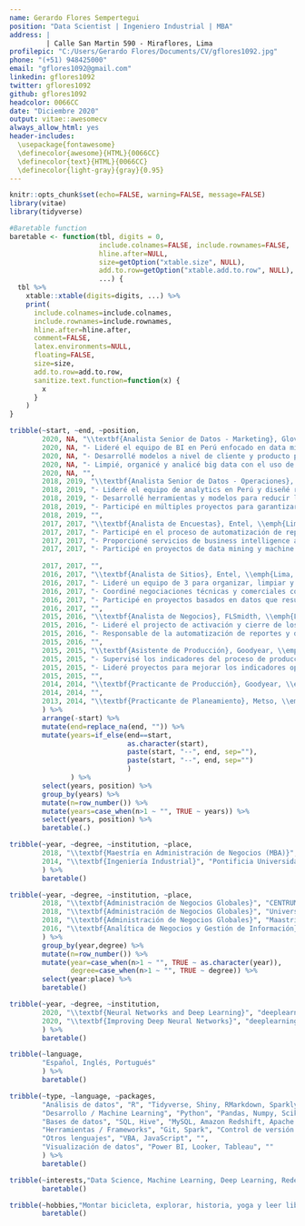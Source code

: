 ```yaml
---
name: Gerardo Flores Sempertegui
position: "Data Scientist | Ingeniero Industrial | MBA"
address: |
         | Calle San Martin 590 - Miraflores, Lima
profilepic: "C:/Users/Gerardo Flores/Documents/CV/gflores1092.jpg"
phone: "(+51) 948425000"
email: "gflores1092@gmail.com"
linkedin: gflores1092
twitter: gflores1092
github: gflores1092
headcolor: 0066CC
date: "Diciembre 2020"
output: vitae::awesomecv
always_allow_html: yes
header-includes:
  \usepackage{fontawesome}
  \definecolor{awesome}{HTML}{0066CC}
  \definecolor{text}{HTML}{0066CC} 
  \definecolor{light-gray}{gray}{0.95}
---
```


```r
knitr::opts_chunk$set(echo=FALSE, warning=FALSE, message=FALSE)
library(vitae)
library(tidyverse)
```

```r
#Baretable function
baretable <- function(tbl, digits = 0,
                      include.colnames=FALSE, include.rownames=FALSE,
                      hline.after=NULL,
                      size=getOption("xtable.size", NULL),
                      add.to.row=getOption("xtable.add.to.row", NULL),
                      ...) {
  tbl %>%
    xtable::xtable(digits=digits, ...) %>%
    print(
      include.colnames=include.colnames,
      include.rownames=include.rownames,
      hline.after=hline.after,
      comment=FALSE,
      latex.environments=NULL,
      floating=FALSE,
      size=size,
      add.to.row=add.to.row,
      sanitize.text.function=function(x) {
        x
      }
    )
}
```

\smallskip

\color{black}{\Large\faBriefcase}\section{Experiencia profesional}

```r
tribble(~start, ~end, ~position,
        2020, NA, "\\textbf{Analista Senior de Datos - Marketing}, Glovo, \\emph{Lima, Perú}",
        2020, NA, "- Lideré el equipo de BI en Perú enfocado en data mining de clientes para promover el crecimiento.",
        2020, NA, "- Desarrollé modelos a nivel de cliente y producto para desarrollar recomendaciones y promociones.",
        2020, NA, "- Limpié, organicé y analicé big data con el uso de SQL, R, Python, Hive y Spark.",
        2020, NA, "",
        2018, 2019, "\\textbf{Analista Senior de Datos - Operaciones}, Glovo, \\emph{Lima, Perú}",
        2018, 2019, "- Lideré el equipo de analytics en Perú y diseñé reportes, dashboards y modelos para multiples áreas.",
        2018, 2019, "- Desarrollé herramientas y modelos para reducir la exposición al fraude y mejorar las métricas operativas.",
        2018, 2019, "- Participé en múltiples proyectos para garantizar la excelencia operativa de Glovo a nivel local y regional.",
        2018, 2019, "",
        2017, 2017, "\\textbf{Analista de Encuestas}, Entel, \\emph{Lima, Perú}",
        2017, 2017, "- Participé en el proceso de automatización de reportes de satisfacción de los clientes corporativos.",
        2017, 2017, "- Proporcioné servicios de business intelligence a la gerencia con el uso de SQL, R y Power BI.",
        2017, 2017, "- Participé en proyectos de data mining y machine learning para mejorar la satisfacción del cliente.",
        
        2017, 2017, "",
        2016, 2017, "\\textbf{Analista de Sitios}, Entel, \\emph{Lima, Perú}",
        2016, 2017, "- Lideré un equipo de 3 para organizar, limpiar y construir la base de datos de la infraestructura de redes.",
        2016, 2017, "- Coordiné negociaciones técnicas y comerciales con los proveedores, arrendadores e intermediarios.",
        2016, 2017, "- Participé en proyectos basados en datos que resultaron en un ahorro de más de S/. 250,000.",
        2016, 2017, "",
        2015, 2016, "\\textbf{Analista de Negocios}, FLSmidth, \\emph{Lima, Perú}",
        2015, 2016, "- Lideré el projecto de activación y cierre de los servicios de la compañía en un periodo de 5 años.",
        2015, 2016, "- Responsable de la automatización de reportes y dashboards para la gerencia.",
        2015, 2016, "",
        2015, 2015, "\\textbf{Asistente de Producción}, Goodyear, \\emph{Lima, Perú}",
        2015, 2015, "- Supervisé los indicadores del proceso de producción y el personal operativo de la planta.",
        2015, 2015, "- Lideré proyectos para mejorar los indicadores operativos en base a los análisis realizados.",
        2015, 2015, "",
        2014, 2014, "\\textbf{Practicante de Producción}, Goodyear, \\emph{Lima, Perú}",
        2014, 2014, "",
        2013, 2014, "\\textbf{Practicante de Planeamiento}, Metso, \\emph{Lima, Perú}",
        ) %>%
        arrange(-start) %>%
        mutate(end=replace_na(end, "")) %>%
        mutate(years=if_else(end==start,
                             as.character(start),
                             paste(start, "--", end, sep=""),
                             paste(start, "--", end, sep="")
                             )
               ) %>%
        select(years, position) %>%
        group_by(years) %>%
        mutate(n=row_number()) %>%
        mutate(years=case_when(n>1 ~ "", TRUE ~ years)) %>%
        select(years, position) %>%
        baretable(.)
```

\smallskip

\color{black}{\Large\faMortarBoard}\section{Educación}

```r
tribble(~year, ~degree, ~institution, ~place,
        2018, "\\textbf{Maestría en Administración de Negocios (MBA)}", "CENTRUM Católica", "\\emph{Lima, Perú}",
        2014, "\\textbf{Ingeniería Industrial}", "Pontificia Universidad Católica del Perú", "\\emph{Lima, Perú}",
        ) %>%
        baretable()
```

\smallskip

\color{black}{\Large\faUniversity}\section{Programas y diplomados}

```r
tribble(~year, ~degree, ~institution, ~place,
        2018, "\\textbf{Administración de Negocios Globales}", "CENTRUM Católica", "\\emph{Lima, Perú}",
        2018, "\\textbf{Administración de Negocios Globales}", "University of Victoria", "\\emph{Victoria, B.C., Canadá}",
        2018, "\\textbf{Administración de Negocios Globales}", "Maastricht University", "\\emph{Maastricht, Países Bajos}",
        2016, "\\textbf{Analítica de Negocios y Gestión de Información}", "CENTRUM Católica", "\\emph{Lima, Perú}",
        ) %>%
        group_by(year,degree) %>%
        mutate(n=row_number()) %>%
        mutate(year=case_when(n>1 ~ "", TRUE ~ as.character(year)),
               degree=case_when(n>1 ~ "", TRUE ~ degree)) %>%
        select(year:place) %>%
        baretable()
```

\newpage

\smallskip

\color{black}{\Large\faFile}\section{Cursos}

```r
tribble(~year, ~degree, ~institution,
        2020, "\\textbf{Neural Networks and Deep Learning}", "deeplearning.ai",
        2020, "\\textbf{Improving Deep Neural Networks}", "deeplearning.ai"
        ) %>%
        baretable()
```

\smallskip

\color{black}{\Large\faComment}\section{Idiomas}

```r
tribble(~language,
        "Español, Inglés, Portugués"
        ) %>%
        baretable()
```

\smallskip

\color{black}{\Large\faBook}\section{Habilidades técnicas}

```r
tribble(~type, ~language, ~packages,
        "Análisis de datos", "R", "Tidyverse, Shiny, RMarkdown, Sparklyr",
        "Desarrollo / Machine Learning", "Python", "Pandas, Numpy, Scikit Learn, Tensorflow",
        "Bases de datos", "SQL, Hive", "MySQL, Amazon Redshift, Apache Hive",
        "Herramientas / Frameworks", "Git, Spark", "Control de versión y procesamiento de big data",
        "Otros lenguajes", "VBA, JavaScript", "",
        "Visualización de datos", "Power BI, Looker, Tableau", ""
        ) %>%
        baretable()
```

\smallskip

\color{black}{\Large\faSearch}\section{Áreas de interés}

```r
tribble(~interests,"Data Science, Machine Learning, Deep Learning, Redes Neuronales, Inteligencia Artificial") %>%
        baretable()
```

\smallskip

\color{black}{\Large\faBalanceScale}\section{Hobbies}

```r
tribble(~hobbies,"Montar bicicleta, explorar, historia, yoga y leer libros.") %>%
        baretable()
```

